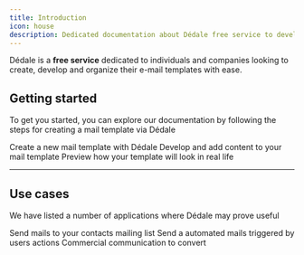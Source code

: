 ```yaml
---
title: Introduction
icon: house
description: Dedicated documentation about Dédale free service to develop mail templates
---
```


Dédale is a **free service** dedicated to individuals and companies looking to create, develop and organize their e-mail templates with ease.

## Getting started

To get you started, you can explore our documentation by following the steps for creating a mail template via Dédale

<CardGroup cols={3}>
  <Card
    title="Create"
    icon="circle-1"
    href="/dedale/getting-started/create-a-template"
  >
    Create a new mail template with Dédale
  </Card>
  <Card
    title="Develop"
    icon="circle-2"
    href="/dedale/getting-started/edit-code"
  >
    Develop and add content to your mail template
  </Card>
  <Card
    title="Preview"
    icon="circle-3"
    href="/dedale/getting-started/variables"
  >
    Preview how your template will look in real life
  </Card>
</CardGroup>

---

## Use cases

We have listed a number of applications where Dédale may prove useful

<CardGroup cols={3}>
  <Card
    title="Mailing"
    icon="megaphone"
    href="/dedale/use-cases/mailing"
  >
    Send mails to your contacts mailing list
  </Card>
  <Card
    title="Transactional mail"
    icon="gear"
    href="/dedale/use-cases/transactional-mail"
  >
    Send a automated mails triggered by users actions
  </Card>
  <Card
    title="Retargeting"
    icon="bullseye-pointer"
    href="/dedale/use-cases/retargeting"
  >
    Commercial communication to convert
  </Card>
</CardGroup>
